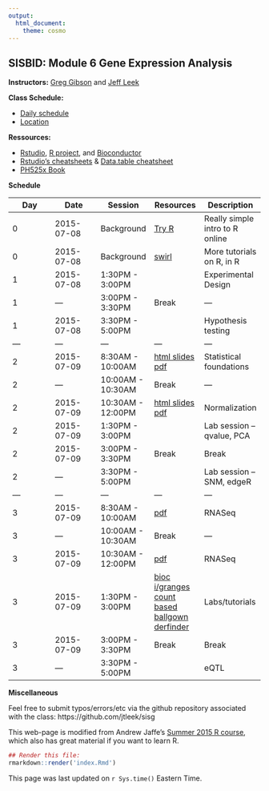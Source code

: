 ```yaml
---
output:
  html_document:
    theme: cosmo
---
```


## SISBID: Module 6 Gene Expression Analysis

**Instructors:** [Greg Gibson](http://cig.gatech.edu/) and [Jeff Leek](http://www.jtleek.com/)


**Class Schedule:**

* [Daily schedule](http://www.biostat.washington.edu/suminst/sisbid/schedule)
* [Location](http://www.biostat.washington.edu/suminst/sisbid/maps)


**Ressources:**


* [Rstudio](http://www.rstudio.com/), [R project](http://www.r-project.org/), and [Bioconductor](http://bioconductor.org/)
* [Rstudio's cheatsheets](http://www.rstudio.com/resources/cheatsheets/) & [Data.table cheatsheet](https://s3.amazonaws.com/assets.datacamp.com/img/blog/data+table+cheat+sheet.pdf)
* [PH525x Book](http://genomicsclass.github.io/book/)

**Schedule**


| Day  | Date  |  Session | Resources  |  Description |
|---|---|---|---|---|
| 0  | 2015-07-08  | Background  | [Try R](http://tryr.codeschool.com/)  | Really simple intro to R online  |
| 0  | 2015-07-08  | Background | [swirl](http://swirlstats.com/)  | More tutorials on R, in R  |
|1 | 2015-07-08 | 1:30PM - 3:00PM | | Experimental Design |
|1 | --- | 3:00PM - 3:30PM | Break | --- |
|1 | 2015-07-08 | 3:30PM - 5:00PM | | Hypothesis testing |
|---|---|---|---|---|
|2 | 2015-07-09 | 8:30AM - 10:00AM | [html slides](https://slides.com/jeffleek/sisg-m6-d2) [pdf](https://dl.dropbox.com/s/38lqdzetv6bggmq/sisg-m6-d2.pdf)| Statistical foundations |
|2 | --- | 10:00AM - 10:30AM | Break | --- |
|2 | 2015-07-09 | 10:30AM - 12:00PM |[html slides](https://slides.com/jeffleek/sisg-m6-d2) [pdf](https://dl.dropbox.com/s/38lqdzetv6bggmq/sisg-m6-d2.pdf) | Normalization |
|2 | 2015-07-09 | 1:30PM - 3:00PM | |  Lab session – qvalue, PCA|
|2 | 2015-07-09 | 3:00PM - 3:30PM | Break | Break |
|2 | --- | 3:30PM - 5:00PM | | Lab session – SNM, edgeR|
|---|---|---|---|---|
|3 | 2015-07-09 | 8:30AM - 10:00AM | [pdf]() | RNASeq |
|3 | --- | 10:00AM - 10:30AM | Break | --- |
|3 | 2015-07-09 | 10:30AM - 12:00PM |[pdf](https://www.dropbox.com/s/3lrr3nor98778dl/sisg-md-d3.pdf?dl=0)| RNASeq |
|3 | 2015-07-09 | 1:30PM - 3:00PM | [bioc](https://github.com/genomicsclass/labs/blob/42e539a33a22a90c1caa92ae9598a65c354d4f1c/course4/storage/basic_Bioconductor_infrastructure.Rmd) [i/granges](https://github.com/genomicsclass/labs/blob/42e539a33a22a90c1caa92ae9598a65c354d4f1c/course4/iranges_granges.Rmd) [count based](http://www.bioconductor.org/help/workflows/rnaseqGene/) [ballgown](http://bioconductor.org/packages/release/bioc/vignettes/ballgown/inst/doc/ballgown.html) [derfinder](http://bioconductor.org/packages/release/bioc/vignettes/derfinder/inst/doc/derfinder.html)| Labs/tutorials|
|3 | 2015-07-09 | 3:00PM - 3:30PM | Break | Break |
|3 | --- | 3:30PM - 5:00PM | | eQTL|


<!-- Add links to the rest of the material as we go



-->

**Miscellaneous**

Feel free to submit typos/errors/etc via the github repository associated with the class: 
https://github.com/jtleek/sisg

This web-page is modified from Andrew Jaffe's [Summer 2015 R course](http://www.aejaffe.com/summerR_2015/), which also has great material if you want to learn R. 

```r
## Render this file:
rmarkdown::render('index.Rmd')
```

This page was last updated on `r Sys.time()` Eastern Time.
